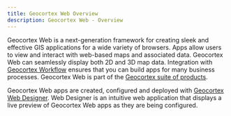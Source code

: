 ```yaml
---
title: Geocortex Web Overview
description: Geocortex Web - Overview
---
```



Geocortex Web is a next-generation framework for creating sleek and effective GIS applications for a wide variety of browsers. Apps allow users to view and interact with web-based maps and associated data. Geocortex Web can seamlessly display both 2D and 3D map data. Integration with [Geocortex Workflow](../workflow/overview.mdx) ensures that you can build apps for many business processes. Geocortex Web is part of the [Geocortex suite of products](https://www.geocortex.com/products/).

Geocortex Web apps are created, configured and deployed with [Geocortex Web Designer](https://apps.geocortex.com/webviewer/designer/). Web Designer is an intuitive web application that displays a live preview of Geocortex Web apps as they are being configured.

<DesignerCallout />

<!-- ## Start with your Use Case


<UseCaseContainer>
    <UseCaseCard
        title="Change or extend built in behavior"
        description="Change the default behavior of map clicks, map initialization, and more"
        link="change-default-behavior"
    />
    <UseCaseCard
        title="Add a new Layout for Tablet Devices"
        description="Add a layout designed for tablet devices"
        link="add-medium-layout"
    />
    <UseCaseCard
        title="Customize the look and feel"
        description="Change the appearance of your application with themes and configuration"
        link="look-feel"
    />
    <UseCaseCard
        title="Take custom behavior even further with Workflow"
        description="Use Geocortex Workflow to configure custom behavior for button presses, application startup, map clicks and more"
        link="change-default-search-behavior"
    />
</UseCaseContainer>

## Want to dive deeper? Check out the SDK

<UseCaseContainer>
    <UseCaseCard
        title="Implement a custom form element with Geocortex Workflow"
        description="Extend Geocortex Workflow forms with custom UI and functionality"
        link="../workflow/implement-custom-form-elements-mobile"
    />
    <UseCaseCard
        title="Create a custom activity with Geocortex Workflow"
        description="Define custom behavior in Geocortex Workflow that can be leveraged in Geocortex Mobile"
        link="../workflow/implement-custom-activity-mobile"
    />
    <UseCaseCard
        title="Extend Mobile's Native Functionality with Custom Commands and Operations"
        description="Add commands and operations to Geocortex Mobile's infrastructure that implement custom behavior"
        link="implement-command-operation"
    />
    <UseCaseCard
        title="Create UI elements with custom components"
        description="Create fully custom UI components that can be used in Geocortex Mobile apps"
        link="implement-component-with-ui"
    />
    <UseCaseCard
        title="Extend Geocortex Mobile's capabilities with custom services"
        description="Create background services which can provide utility functions, do background work, and more"
        link="implement-service"
    />
</UseCaseContainer> -->
